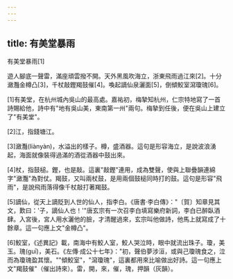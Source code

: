 ```yaml
---
---
---
```

title: 有美堂暴雨
---




有美堂暴雨[1]

遊人腳底一聲雷，滿座頑雲撥不開。天外黑風吹海立，浙東飛雨過江來[2]。十分瀲灩金樽凸[3]，千杖敲鏗羯鼓催[4]。喚起謫仙泉灑面[5]，倒傾鮫室瀉瓊瑰[6]。

[1]有美堂，在杭州城內吳山的最高處。嘉祐初，梅摯知杭州，仁宗特地寫了一首詩賜給他，詩中有"地有吳山美，東南第一州"兩句。梅摯到任後，便在吳山上建立了"有美堂"。

[2]江，指錢塘江。

[3]瀲灩(liànyàn)，水溢出的樣子。樽，盛酒器。這句是形容海立，是說波浪湧起，海面就像裝得過滿的酒從酒器中鼓出來。

[4]杖，指鼓槌。鏗，也是敲。這裏"敲鏗"連用，成為雙聲，使與上聯疊韻連綿字"瀲灩"為對仗。羯鼓，又叫兩杖鼓，是用兩個鼓槌同時打的鼓。這句是形容"飛雨"，是說飛雨落得像千杖敲打著羯鼓。

[5]謫仙，從天上謫貶到人世的仙人，指李白。《唐書·李白傳》："〔賀〕知章見其文，歎曰：'子，謫仙人也！'"唐玄宗有一次召李白填寫樂府新詞，李白已醉臥酒肆。入宮後，宮人用水灑他的臉，才清醒過來，玄宗叫他做詩，他馬上就寫成了十餘章。這一句應上文"金樽凸"。

[6]鮫室，《述異記》載，南海中有鮫人室，鮫人哭泣時，眼中就流出珠子。瓊，美玉。瑰(guī)，美石。《左傳·成公十七年》："初，聲伯夢涉洹，或與己瓊瑰食之，泣而為瓊瑰盈其懷。""傾鮫室"，"瀉瓊瑰"，這裏都用來比喻做出好詩。這一句應上文"羯鼓催"（催出詩來）。雷，開，來，催，瑰，押韻（灰韻）。
